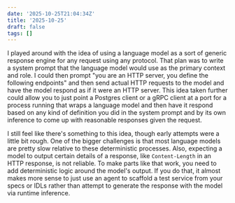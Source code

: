 ```yaml
---
date: '2025-10-25T21:04:34Z'
title: '2025-10-25'
draft: false
tags: []
---
```


I played around with the idea of using a language model as a sort of generic response engine for any request using any protocol.
That plan was to write a system prompt that the language model would use as the primary context and role.
I could then prompt "you are an HTTP server, you define the following endpoints" and then send actual HTTP requests to the model and have the model respond as if it were an HTTP server.
This idea taken further could allow you to just point a Postgres client or a gRPC client at a port for a process running that wraps a language model and then have it respond based on any kind of definition you did in the system prompt and by its own inference to come up with reasonable responses given the request.

I still feel like there's something to this idea, though early attempts were a little bit rough.
One of the bigger challenges is that most language models are pretty slow relative to these deterministic processes.
Also, expecting a model to output certain details of a response, like `Content-Length` in an HTTP response, is not reliable.
To make parts like that work, you need to add deterministic logic around the model's output.
If you do that, it almost makes more sense to just use an agent to scaffold a test service from your specs or IDLs rather than attempt to generate the response with the model via runtime inference.
